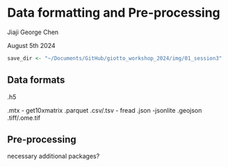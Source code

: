 # Data formatting and Pre-processing

Jiaji George Chen

August 5th 2024

```r
save_dir <- "~/Documents/GitHub/giotto_workshop_2024/img/01_session3"
```



## Data formats



.h5

.mtx
  - get10xmatrix
.parquet
.csv/.tsv
  - fread
.json
  -jsonlite
.geojson
.tiff/.ome.tif



## Pre-processing

necessary additional packages?
